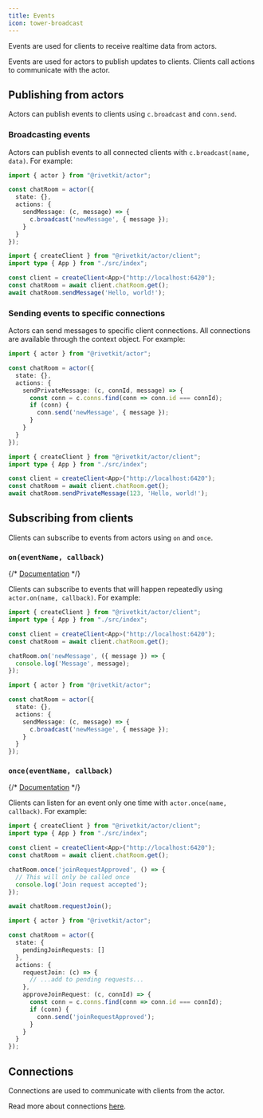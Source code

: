 ```yaml
---
title: Events
icon: tower-broadcast
---
```


Events are used for clients to receive realtime data from actors.

<Info>Events are used for actors to publish updates to clients. Clients call actions to communicate with the actor.</Info>

## Publishing from actors

Actors can publish events to clients using `c.broadcast` and `conn.send`.

### Broadcasting events

Actors can publish events to all connected clients with `c.broadcast(name, data)`. For example:

<CodeGroup>

```typescript chat_room.ts
import { actor } from "@rivetkit/actor";

const chatRoom = actor({
  state: {},
  actions: {
    sendMessage: (c, message) => {
      c.broadcast('newMessage', { message });
    }
  }
});
```

```typescript client.ts
import { createClient } from "@rivetkit/actor/client";
import type { App } from "./src/index";

const client = createClient<App>("http://localhost:6420");
const chatRoom = await client.chatRoom.get();
await chatRoom.sendMessage('Hello, world!');
```

</CodeGroup>

### Sending events to specific connections

Actors can send messages to specific client connections. All connections are available through the context object. For example:

<CodeGroup>

```typescript chat_room.ts
import { actor } from "@rivetkit/actor";

const chatRoom = actor({
  state: {},
  actions: {
    sendPrivateMessage: (c, connId, message) => {
      const conn = c.conns.find(conn => conn.id === connId);
      if (conn) {
        conn.send('newMessage', { message });
      }
    }
  }
});
```

```typescript client.ts
import { createClient } from "@rivetkit/actor/client";
import type { App } from "./src/index";

const client = createClient<App>("http://localhost:6420");
const chatRoom = await client.chatRoom.get();
await chatRoom.sendPrivateMessage(123, 'Hello, world!');
```

</CodeGroup>

## Subscribing from clients

Clients can subscribe to events from actors using `on` and `once`.

### `on(eventName, callback)`

{/* [Documentation](https://jsr.io/@rivet-gg/actor-client/doc/~/ActorHandleRaw.prototype.on.html) */}

Clients can subscribe to events that will happen repeatedly using `actor.on(name, callback)`. For example:

<CodeGroup>

```typescript client.ts
import { createClient } from "@rivetkit/actor/client";
import type { App } from "./src/index";

const client = createClient<App>("http://localhost:6420");
const chatRoom = await client.chatRoom.get();

chatRoom.on('newMessage', ({ message }) => {
  console.log('Message', message);
});
```

```typescript chat_room.ts
import { actor } from "@rivetkit/actor";

const chatRoom = actor({
  state: {},
  actions: {
    sendMessage: (c, message) => {
      c.broadcast('newMessage', { message });
    }
  }
});
```

</CodeGroup>

### `once(eventName, callback)`

{/* [Documentation](https://jsr.io/@rivet-gg/actor-client/doc/~/ActorHandleRaw.prototype.once.html) */}

Clients can listen for an event only one time with `actor.once(name, callback)`. For example:

<CodeGroup>

```typescript client.ts
import { createClient } from "@rivetkit/actor/client";
import type { App } from "./src/index";

const client = createClient<App>("http://localhost:6420");
const chatRoom = await client.chatRoom.get();

chatRoom.once('joinRequestApproved', () => {
  // This will only be called once
  console.log('Join request accepted');
});

await chatRoom.requestJoin();
```

```typescript chat_room.ts
import { actor } from "@rivetkit/actor";

const chatRoom = actor({
  state: {
    pendingJoinRequests: []
  },
  actions: {
    requestJoin: (c) => {
      // ...add to pending requests...
    },
    approveJoinRequest: (c, connId) => {
      const conn = c.conns.find(conn => conn.id === connId);
      if (conn) {
        conn.send('joinRequestApproved');
      }
    }
  }
});
```

</CodeGroup>

## Connections

Connections are used to communicate with clients from the actor.

Read more about connections [here](/concepts/connections).
